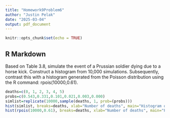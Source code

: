 ```yaml
---
title: "Homework9Problem6"
author: "Justin Pelak"
date: "2025-03-04"
output: pdf_document
---
```


```r
knitr::opts_chunk$set(echo = TRUE)
```

## R Markdown

Based on Table 3.8, simulate the event of a Prussian soldier dying due to a horse kick. Construct a histogram from 10,000 simulations. Subsequently, contrast this with a histogram generated from the Poisson distribution using the R command: rpois(10000,0.61).

```r
deaths=c(0, 1, 2, 3, 4, 5)
probs=c(0.543,0.331,0.101,0.021,0.003,0.000)
simlist=replicate(10000,sample(deaths, 1, prob=(probs)))
hist(simlist, breaks=deaths, xlab="Number of deaths", main="Histogram of Deaths by Horse Kick")
hist(rpois(10000,0.61), breaks=deaths, xlab="Number of deaths", main="Poisson Histogram of Deaths by Horse Kick")
```